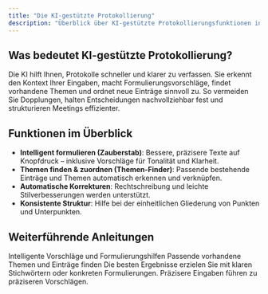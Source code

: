 ```yaml
---
title: "Die KI-gestützte Protokollierung"
description: "Überblick über KI-gestützte Protokollierungsfunktionen in Alago"
---
```


## Was bedeutet KI-gestützte Protokollierung?

Die KI hilft Ihnen, Protokolle schneller und klarer zu verfassen. Sie erkennt den Kontext Ihrer Eingaben, macht Formulierungsvorschläge, findet vorhandene Themen und ordnet neue Einträge sinnvoll zu. So vermeiden Sie Dopplungen, halten Entscheidungen nachvollziehbar fest und strukturieren Meetings effizienter.

## Funktionen im Überblick

- **Intelligent formulieren (Zauberstab)**: Bessere, präzisere Texte auf Knopfdruck – inklusive Vorschläge für Tonalität und Klarheit.
- **Themen finden & zuordnen (Themen‑Finder)**: Passende bestehende Einträge und Themen automatisch erkennen und verknüpfen.
- **Automatische Korrekturen**: Rechtschreibung und leichte Stilverbesserungen werden unterstützt.
- **Konsistente Struktur**: Hilfe bei der einheitlichen Gliederung von Punkten und Unterpunkten.

## Weiterführende Anleitungen

<Cards>
  <Card title="Zauberstab" href="/faq/zauberstab">
    Intelligente Vorschläge und Formulierungshilfen
  </Card>
  <Card title="Themen‑Finder" href="/faq/themen-finder">
    Passende vorhandene Themen und Einträge finden
  </Card>
</Cards>

<Note>
Die besten Ergebnisse erzielen Sie mit klaren Stichwörtern oder konkreten Formulierungen. Präzisere Eingaben führen zu präziseren Vorschlägen.
</Note>

